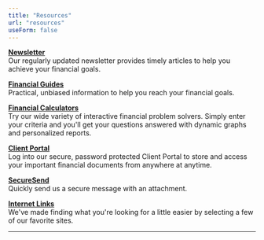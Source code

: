 ```yaml
---
title: "Resources"
url: "resources"
useForm: false
---
```


**[Newsletter](/resources/newsletter)**  
Our regularly updated newsletter provides timely articles to help you achieve your financial goals.

**[Financial Guides](/resources/guides)**  
Practical, unbiased information to help you reach your financial goals.

**[Financial Calculators](/resources/financial-calculators)**  
Try our wide variety of interactive financial problem solvers. Simply enter your criteria and you'll get your questions answered with dynamic graphs and personalized reports.

**[Client Portal](/resources/client-portal)**  
Log into our secure, password protected Client Portal to store and access your important financial documents from anywhere at anytime.

**[SecureSend](/resources/secure-send)**  
Quickly send us a secure message with an attachment.

**[Internet Links](/resources/internet-links)**  
We've made finding what you're looking for a little easier by selecting a few of our favorite sites.

---

